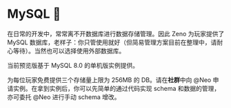 
# MySQL 👾

在日常的开发中，常常离不开数据库进行数据存储管理。因此 Zeno 为玩家提供了 MySQL 数据库，老样子：你只管使用就好（但简易管理方案目前在整理中，请耐心等待）。当然也可以选择使用外部数据库。

<Callout emoji="⚠️">
  当前预览版基于 MySQL 8.0 的单机版实例提供。
</Callout>

为每位玩家免费提供三个存储量上限为 256MB 的 DB。请在**社群**中向 @Neo 申请实例。在拿到实例后，你可以先简单的通过代码实现 schema 和数据的管理，亦可委托 @Neo 进行手动 schema 增改。
